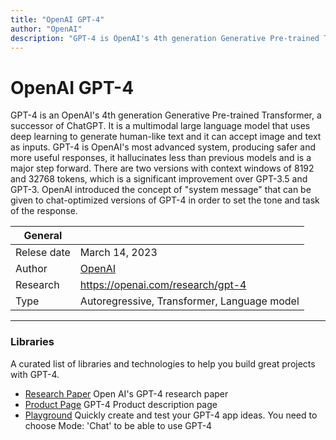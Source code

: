 ```yaml
---
title: "OpenAI GPT-4"
author: "OpenAI"
description: "GPT-4 is OpenAI's 4th generation Generative Pre-trained Transformer. It is a multimodal large language model that uses deep learning to produce human-like text, accepting image and text inputs. GPT-4 is OpenAI's most advanced system, producing safer and more useful responses"
---
```


# OpenAI GPT-4
GPT-4 is an OpenAI's 4th generation Generative Pre-trained Transformer, a successor of ChatGPT. 
It is a multimodal large language model that uses deep learning to generate human-like text and it 
can accept image and text as inputs. GPT-4 is OpenAI's most advanced system, producing safer and more useful 
responses, it hallucinates less than previous models and is a major step forward. There are two versions 
with context windows of 8192 and 32768 tokens, which is a significant improvement over GPT-3.5 and GPT-3. 
OpenAI introduced the concept of "system message" that can be given to chat-optimized versions of GPT-4 in 
order to set the tone and task of the response.

| General  |  |
| --- | --- |
| Relese date |  March 14, 2023 |
| Author | [OpenAI](https://openai.com/)  |
| Research | https://openai.com/research/gpt-4 |
| Type | Autoregressive, Transformer, Language model |

---

### Libraries
A curated list of libraries and technologies to help you build great projects with GPT-4.

* [Research Paper](https://openai.com/research/gpt-4) Open AI's GPT-4 research paper
* [Product Page](https://openai.com/product/gpt-4) GPT-4 Product description page
* [Playground](https://beta.openai.com/playground) Quickly create and test your GPT-4 app ideas. You need to choose Mode: 'Chat' to be able to use GPT-4
